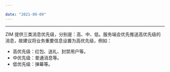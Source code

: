 ```yaml
---

date: "2021-09-09"
---
```


<Title>如何设置消息的优先级更为合理？</Title>



- - -

ZIM 提供三类消息优先级，分别是：高、中、低。服务端会优先推送高优先级的消息，故建议将业务重要信息设置为高优先级，例如：

- 高优先级：红包、送礼、封禁用户等。
- 中优先级：普通消息等。
- 低优先级：弹幕等。